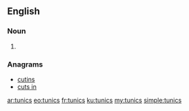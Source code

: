 ==English==

===Noun===
{{head|en|noun plural form}}

# {{plural of|tunic|lang=en}}

===Anagrams===
* [[cutins#English|cutins]]
* [[cuts in#English|cuts in]]

[[ar:tunics]]
[[eo:tunics]]
[[fr:tunics]]
[[ku:tunics]]
[[my:tunics]]
[[simple:tunics]]
